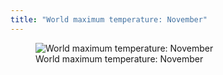 ```yaml
---
title: "World maximum temperature: November"
---
```


![World maximum temperature: November](images/tmax_11.png)